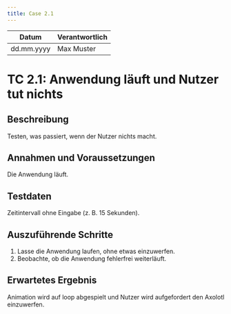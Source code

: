 ```yaml
---
title: Case 2.1
---
```


| Datum       | Verantwortlich |
|-------------|----------------|
| dd.mm.yyyy  | Max Muster     |

# TC 2.1: Anwendung läuft und Nutzer tut nichts

## Beschreibung
Testen, was passiert, wenn der Nutzer nichts macht.

## Annahmen und Voraussetzungen
Die Anwendung läuft.

## Testdaten
Zeitintervall ohne Eingabe (z. B. 15 Sekunden).

## Auszuführende Schritte
1. Lasse die Anwendung laufen, ohne etwas einzuwerfen.
2. Beobachte, ob die Anwendung fehlerfrei weiterläuft.

## Erwartetes Ergebnis
Animation wird auf loop abgespielt und Nutzer wird aufgefordert den Axolotl einzuwerfen. 